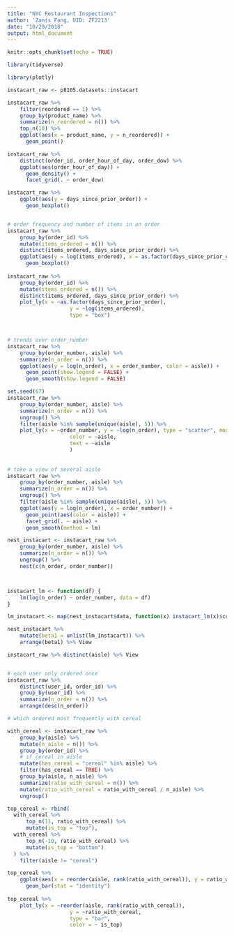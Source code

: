 ```yaml
---
title: "NYC Restaurant Inspections"
author: 'Zanis Fang, UID: ZF2213'
date: "10/29/2018"
output: html_document
---
```


```r
knitr::opts_chunk$set(echo = TRUE)
```


```r
library(tidyverse)

library(plotly)

instacart_raw <- p8105.datasets::instacart

instacart_raw %>%
	filter(reordered == 1) %>%
	group_by(product_name) %>% 
	summarize(n_reordered = n()) %>% 
	top_n(10) %>%
	ggplot(aes(x = product_name, y = n_reordered)) +
	  geom_point()

instacart_raw %>% 
	distinct(order_id, order_hour_of_day, order_dow) %>% 
	ggplot(aes(order_hour_of_day)) + 
	  geom_density() + 
	  facet_grid(. ~ order_dow)

instacart_raw %>% 
	ggplot(aes(y = days_since_prior_order)) +
	  geom_boxplot()


# order frequency and number of items in an order
instacart_raw %>% 
	group_by(order_id) %>% 
	mutate(items_ordered = n()) %>%
	distinct(items_ordered, days_since_prior_order) %>% 
	ggplot(aes(y = log(items_ordered), x = as.factor(days_since_prior_order))) +
	  geom_boxplot()
	
instacart_raw %>% 
	group_by(order_id) %>% 
	mutate(items_ordered = n()) %>% 
	distinct(items_ordered, days_since_prior_order) %>% 
	plot_ly(x = ~as.factor(days_since_prior_order),
					y = ~log(items_ordered),
					type = "box")



# trends over order_number
instacart_raw %>% 
	group_by(order_number, aisle) %>% 
	summarize(n_order = n()) %>% 
	ggplot(aes(y = log(n_order), x = order_number, color = aisle)) +
	  geom_point(show.legend = FALSE) +
	  geom_smooth(show.legend = FALSE)

set.seed(67)
instacart_raw %>% 
	group_by(order_number, aisle) %>% 
	summarize(n_order = n()) %>%
	ungroup() %>% 
	filter(aisle %in% sample(unique(aisle), 5)) %>% 
	plot_ly(x = ~order_number, y = ~log(n_order), type = "scatter", mode = "markers",
					color = ~aisle,
					text = ~aisle
					)
	
	
# take a view of several aisle
instacart_raw %>% 
	group_by(order_number, aisle) %>% 
	summarize(n_order = n()) %>%
	ungroup() %>% 
	filter(aisle %in% sample(unique(aisle), 5)) %>% 
	ggplot(aes(y = log(n_order), x = order_number)) +
	  geom_point(aes(color = aisle)) +
	  facet_grid(. ~ aisle) +
	  geom_smooth(method = lm)

nest_instacart <- instacart_raw %>% 
	group_by(order_number, aisle) %>% 
	summarize(n_order = n()) %>% 
	ungroup() %>%
	nest(c(n_order, order_number))



instacart_lm <- function(df) {
	lm(log(n_order) ~ order_number, data = df)
}

lm_instacart <- map(nest_instacart$data, function(x) instacart_lm(x)$coefficients[2])

nest_instacart %>%
	mutate(beta1 = unlist(lm_instacart)) %>% 
	arrange(beta1) %>% View

instacart_raw %>% distinct(aisle) %>% View


# each user only ordered once
instacart_raw %>% 
	distinct(user_id, order_id) %>%
	group_by(user_id) %>% 
	summarize(n_order = n()) %>%
	arrange(desc(n_order))

# which ordered most frequently with cereal

with_cereal <- instacart_raw %>% 
	group_by(aisle) %>% 
	mutate(n_aisle = n()) %>%
	group_by(order_id) %>% 
	# if cereal in aisle
	mutate(has_cereal = "cereal" %in% aisle) %>%
	filter(has_cereal == TRUE) %>% 
	group_by(aisle, n_aisle) %>% 
	summarize(ratio_with_cereal = n()) %>%
	mutate(ratio_with_cereal = ratio_with_cereal / n_aisle) %>% 
	ungroup()

top_cereal <- rbind(
  with_cereal %>%
	  top_n(11, ratio_with_cereal) %>% 
	  mutate(is_top = "top"),
  with_cereal %>%
	  top_n(-10, ratio_with_cereal) %>% 
	  mutate(is_top = "bottom")
  ) %>% 
	filter(aisle != "cereal")

top_cereal %>% 
	ggplot(aes(x = reorder(aisle, rank(ratio_with_cereal)), y = ratio_with_cereal)) +
	  geom_bar(stat = "identity")
	  
top_cereal %>% 
	plot_ly(x = ~reorder(aisle, rank(ratio_with_cereal)),
					y = ~ratio_with_cereal,
					type = "bar",
					color = ~ is_top)

```

